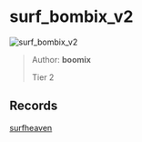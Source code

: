 
# surf_bombix_v2

![surf_bombix_v2](https://raw.githubusercontent.com/Sayt123/SurfMapPics/Maps-and-bonuses/csgo/surf_bombix_v2.jpg)

> Author: **boomix**
>
> Tier 2

## Records

[surfheaven](https://surfheaven.eu/map/surf_bombix_v2)
